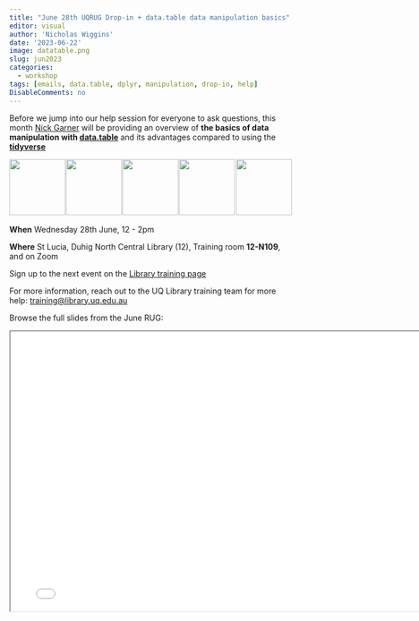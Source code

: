 ```yaml
---
title: "June 28th UQRUG Drop-in + data.table data manipulation basics"
editor: visual
author: 'Nicholas Wiggins'
date: '2023-06-22'
image: datatable.png
slug: jun2023
categories:
  - workshop
tags: [emails, data.table, dplyr, manipulation, drop-in, help]
DisableComments: no
---
```


Before we jump into our help session for everyone to ask questions, this month [Nick Garner](https://github.com/N-Garner) will be providing an overview of **the basics of data manipulation with [data.table](https://r-datatable.com/)** and its advantages compared to using the  [**tidyverse**](https://tidyverse.org/)

<p float="left">

<img src="https://uqrug.netlify.app/uqrug.png" height="100" style="margin-right:-0.2em;"/> 
<img src="datatable.png" height="100" style="margin-right:-0.2em;"/>
<img src="tidyverse.svg" height="100" style="margin-right:-0.2em;"/>
<img src="dplyr.svg" height="100" style="margin-right:-0.2em;"/>
<img src="dtplyr.svg" height="100" style="margin-right:-0.2em;"/>

</p>

**When** Wednesday 28th June, 12 - 2pm

**Where** St Lucia, Duhig North Central Library (12), Training room **12-N109**, and on Zoom

Sign up to the next event on the [Library training page](https://studenthub.uq.edu.au/students/events/detail/4688789)

For more information, reach out to the UQ Library training team for more help: <a href="javascript:void(0);" onclick="copyEvent('copy')" id="copy" title="Click to copy email address">training\@library.uq.edu.au</a>


Browse the full slides from the June RUG:

<iframe width="780" height="500" src="/presentations/23-06-datatable/datatable.html" title="data.table Quarto Presentation"></iframe>
